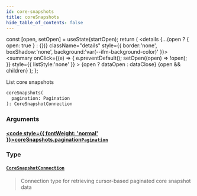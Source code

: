 ```yaml
---
id: core-snapshots
title: coreSnapshots
hide_table_of_contents: false
---
```







  const [open, setOpen] = useState(startOpen);
  return (
    <details {...(open ? { open: true } : {})} className="details" style={{ border:'none', boxShadow:'none', background:'var(--ifm-background-color)' }}>
      <summary
        onClick={(e) => {
          e.preventDefault();
          setOpen((open) => !open);
        }}
        style={{ listStyle:'none' }}
      >
      {open ? dataOpen : dataClose}
      </summary>
      {open && children}
    </details>
  );
};




List core snapshots


```graphql
coreSnapshots(
  pagination: Pagination
): CoreSnapshotConnection
```


### Arguments

#### [<code style={{ fontWeight: 'normal' }}>coreSnapshots.<b>pagination</b></code>](#)<Bullet />[`Pagination`](/testnet/api/graphql/inputs/pagination) <Badge class="secondary" text="input"/>
> 
> 

### Type

#### [`CoreSnapshotConnection`](/testnet/api/graphql/objects/core-snapshot-connection) <Badge class="secondary" text="object"/>
> Connection type for retrieving cursor-based paginated core snapshot data
> 



